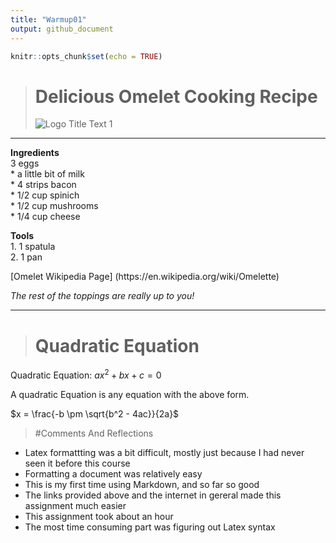 ```yaml
---
title: "Warmup01"
output: github_document
---
```


```r
knitr::opts_chunk$set(echo = TRUE)
```

> # Delicious Omelet Cooking Recipe    
![](http://img1.cookinglight.timeinc.net/sites/default/files/styles/4_3_horizontal_-_1200x900/public/image/2017/01/main/half-moon-browned-omelet.jpg?itok=GQs78MTg "Logo Title Text 1")

***

**Ingredients**  
3 eggs  
* a little bit of milk  
* 4 strips bacon  
* 1/2 cup spinich  
* 1/2 cup mushrooms  
* 1/4 cup cheese  

**Tools**  
1. 1 spatula  
2. 1 pan  

[Omelet Wikipedia Page] (https://en.wikipedia.org/wiki/Omelette)

*The rest of the toppings are really up to you!*    

***

> # Quadratic Equation  

Quadratic Equation: $ax^2 + bx + c = 0$

A quadratic Equation is any equation with the above form.

$x = \frac{-b \pm \sqrt{b^2 - 4ac}}{2a}$  

> #Comments And Reflections  

* Latex formattting was a bit difficult, mostly just because I had never seen it before this course  
* Formatting a document was relatively easy  
* This is my first time using Markdown, and so far so good  
* The links provided above and the internet in gereral made this assignment much easier  
* This assignment took about an hour  
* The most time consuming part was figuring out Latex syntax

